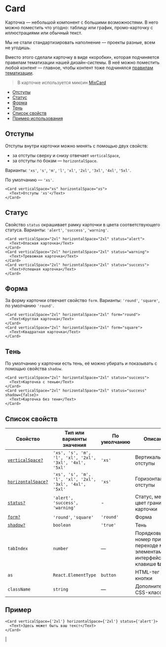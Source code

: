 

# Card

Карточка — небольшой компонент с большими возможностями. В него можно поместить что угодно:
таблицу или график, промо-карточку с иллюстрациями или обычный текст.

Мы не стали стандартизировать наполнение — проекты разные, всем не угодишь.

Вместо этого сделали карточку в виде «коробки», которая подчиняется правилам
тематизации нашей дизайн-системы. В неё можно поместить любой контент —
главное, чтобы контент тоже подчинялся [правилам тематизации](?path=/docs/thematization-what-are-themes--page).

> В карточке используется миксин [MixCard](?path=/docs/mixcard--page)

- [Отступы](#отступы)
- [Статус](#статус)
- [Форма](#форма)
- [Тень](#тень)
- [Список свойств](#список-свойств)
- [Пример использования](#пример)

## Отступы

Отступы внутри карточки можно менять с помощью двух свойств:

- за отступы сверху и снизу отвечает `verticalSpace`,
- за отступы по бокам — `horizontalSpace`.

Варианты:
`'xs'`, `'s'`, `'m'`, `'l'`, `'xl'`, `'2xl'`, `'3xl'`, `'4xl'`, `'5xl'`.

По умолчанию — `'xs'`.

```tsx
<Card verticalSpace="xs" horizontalSpace="xs">
  <Text>Отступы 'xs'</Text>
</Card>
```

<CardExampleSpace />

## Статус

Свойство `status` окрашивает рамку карточки в цвета соответствующего статуса. Варианты:
`'alert'`, `'success'`, `'warning'`.

```tsx
<Card verticalSpace="2xl" horizontalSpace="2xl" status="alert">
  <Text>Опасная карточка</Text>
</Card>
<Card verticalSpace="2xl" horizontalSpace="2xl" status="warning">
  <Text>Тревожная карточка</Text>
</Card>
<Card verticalSpace="2xl" horizontalSpace="2xl" status="success">
  <Text>Успешная карточка</Text>
</Card>
```

<CardExampleState />

## Форма

За форму карточки отвечает свойство `form`. Варианты:
`'round'`, `'square'`, по умолчанию `'round'`.

```tsx
<Card verticalSpace="2xl" horizontalSpace="2xl" form="round">
  <Text>Круглая карточка</Text>
</Card>
<Card verticalSpace="2xl" horizontalSpace="2xl" form="square">
  <Text>Квадратная карточка</Text>
</Card>
```

<CardExampleForm />

## Тень

По умолчанию у карточки есть тень, её можно убирать и показывать с помощью свойства `shadow`.

```tsx
<Card verticalSpace="2xl" horizontalSpace="2xl" status="success">
  <Text>Карточка с тенью</Text>
</Card>
<Card verticalSpace="2xl" horizontalSpace="2xl" status="success" shadow={false}>
  <Text>Карточка без тени</Text>
</Card>
```

<CardExampleShadow />

## Список свойств

| Свойство                       | Тип или варианты значения                               | По умолчанию | Описание                                                                     |
| ------------------------------ | ------------------------------------------------------- | ------------ | ---------------------------------------------------------------------------- |
| [`verticalSpace?`](#отступы)   | `'xs', 's', 'm', 'l', 'xl', '2xl', '3xl', '4xl', '5xl'` | `'xs'`       | Вертикальные отступы                                                         |
| [`horizontalSpace?`](#отступы) | `'xs', 's', 'm', 'l', 'xl', '2xl', '3xl', '4xl', '5xl'` | `'xs'`       | Горизонтальные отступы                                                       |
| [`status?`](#статус)           | `'alert', 'success', 'warning'`                         | -            | Статус, меняет цвет границ карточки                                          |
| [`form?`](#форма)              | `'round'`, `'square'`                                   | `'round'`    | Форма                                                                        |
| [`shadow?`](#тень)             | `boolean`                                               | `'true'`     | Тень                                                                         |
| `tabIndex`                     | `number`                                                | —            | Порядковый номер при переходе между элементами интерфейса по клавише **tab** |
| `as`                           | `React.ElementType`                                     | `button`     | HTML-тег для кнопки                                                          |
| `className`                    | `string`                                                | —            | Дополнительные CSS-классы                                                    |

## Пример

```tsx
<Card verticalSpace={'2xl'} horizontalSpace={'2xl'} status={'alert'}>
  <Text>Здесь может быть ваш текст</Text>
</Card>
```

<CardExample /> |
